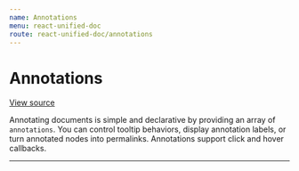 ```yaml
---
name: Annotations
menu: react-unified-doc
route: react-unified-doc/annotations
---
```




# Annotations

[View source](https://github.com/chrisrzhou/unified-doc/tree/master/docs/react-unified-doc/src/example-annotations.tsx)

Annotating documents is simple and declarative by providing an array of `annotations`.  You can control tooltip behaviors, display annotation labels, or turn annotated nodes into permalinks.  Annotations support click and hover callbacks.

<hr />

<ExampleAnnotations />
